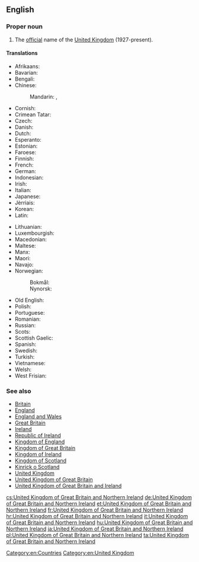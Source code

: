 ==English==
{{wikipedia}}

===Proper noun===
{{en-proper noun|current=[[United]] [[Kingdom]] [[of]] [[Great Britain]] and [[Northern]] [[Ireland]]}}

# The [[official]] name of the [[United Kingdom]] (1927-present).

====Translations====
{{trans-top|United Kingdom of Great Britain and Northern Ireland}}
* Afrikaans: {{t-|af|Verenigde Koninkryk van Groot-Brittanje en Noord-Ierland}}
* Bavarian: {{tø|bar|Vareinigts Kinireich vó Großbritannien und Nordirland}}
* Bengali: {{t-|bn|গ্রেইট ব্রিটেন এবং উত্তর আয়ারল্যাণ্ডের যুক্তরাজ্য}}
* Chinese:
*: Mandarin: {{t|cmn|大不列顛及北愛爾蘭聯合王國|sc=Hani}}, {{t|cmn|大不列颠及北爱尔兰联合王国|tr=Dàbùlièdiān jí Běi-Ài'ěrlán Liánhé Wángguó|sc=Hani}}
* Cornish: {{t-|kw|Ruwvaneth Unys Breten Veur ha Wordhon Gledh}}
* Crimean Tatar: {{tø|crh|Büyük Britaniya ve Şimaliy İrlandiya Qоşma Qırallığı}}
* Czech: {{t+|cs|Spojené království Velké Británie a Severního Irska|n}}
* Danish: {{t-|da|Det Forenede Kongerige Storbritannien og Nordirland|n}}
* Dutch: {{t-|nl|Verenigd Koninkrijk van Groot-Brittannië en Noord-Ierland|n}}
* Esperanto: {{t-|eo|Unuiĝinta Regno}}
* Estonian: {{t-|et|Suurbritannia ja Põhja-Iiri Ühendkuningriik}}
* Faroese: {{t|fo|Sameinda kongsríkið Stórabretland og Norðurírland|n}}
* Finnish: {{t-|fi|Ison-Britannian ja Pohjois-Irlannin yhdistynyt kuningaskunta}}
* French: {{t+|fr|Royaume-Uni de Grande-Bretagne et d’Irlande du Nord|m}}
* German: {{t+|de|Vereinigtes Königreich Großbritannien und Nordirland|n}}
* Indonesian: {{t-|id|Kerajaan Serikat Britania Raya dan Irlandia Utara}}
* Irish: {{t-|ga|Ríocht Aontaithe na Breataine Móire agus Thuaisceart Éireann|f}}
* Italian: {{t+|it|Regno Unito di Gran Bretagna e Irlanda del Nord|m}}
* Japanese: {{t-|ja|グレートブリテンおよび北アイルランド連合王国|tr=Gurēto Buriten oyobi Kita-Airurando rengōōkoku}}
* Jèrriais: {{tø|roa-jer|Rouoyaume Unni d'la Grande Brétangne et d'l'Irlande du Nord|m}}
* Korean: {{t-|ko|그레이트 브리튼 북아일랜드 연합 왕국|tr=geureiteu beuriteun bugaillaendeu yeonhap wangguk|sc=Kore}}
* Latin: {{t-|la|Coniunctum Britanniae Magnae et Hiberniae Septentrionalis Regnum|n}}
{{trans-mid}}
* Lithuanian: {{t+|lt|Jungtinė Didžiosios Britanijos ir Šiaurės Airijos Karalystė}}
* Luxembourgish: {{t-|lb|Vereenegt Kinnekräich vu Groussbritannien an Nordirland}}
* Macedonian: {{t-|mk|Обединето Кралство на Велика Британија и Северна Ирска|n|tr=Obedíneto Králstvo na Vélika Británija i Séverna ĺrska}}
* Maltese: {{t-|mt|Renju Unit tal-Gran Brittanja u l-Irlanda ta' Fuq|m|alt=Ir-Renju Unit tal-Gran Brittanja u l-Irlanda ta' Fuq}}
* Manx: {{t-|gv|Reeriaght Unnaneysit ny Bretyn Mooar as Nerin Hwoaie}}
* Maori: {{t-|mi|Ko te Kīngatanga Kotahi o Piritene Nui me Airangi ki te Raki}}
* Navajo: {{tø|nv|Tótaʼ Dinéʼiʼ dóó Náhookǫsjí Bitsiighaʼ Łichííʼí Bikéyah Ałhidadiidzooígíí}}
* Norwegian:
*: Bokmål: {{t-|nb|Det forente kongeriket Storbritannia og Nord-Irland|n}}
*: Nynorsk: {{t-|nn|Det sameinte kongeriket Storbritannia og Nord-Irland|n}}
* Old English: {{t-|ang|Geānede Cynerīce Grēatre Brytene and Norþīrlandes|n}}
* Polish: {{t+|pl|Zjednoczone Królestwo Wielkiej Brytanii i Irlandii Północnej|n}}
* Portuguese: {{t-|pt|Reino Unido da Grã-Bretanha e Irlanda do Norte|m}}
* Romanian: {{t-|ro|Regatul Unit al Marii Britanii și al Irlandei de Nord|n}}
* Russian: {{t-|ru|Соединённое Королевство Великобритании и Северной Ирландии|n|tr=Sojedinjónnoje Korolévstvo Velikobritánii i Sévernoj Irlándii}}
* Scots: {{tø|sco|Unitit Kinrick o Great Breetain an Northren Ireland}}
* Scottish Gaelic: {{t-|gd|An Rìoghachd Aonaichte Bhreatainn is Èireann a Tuath|f}}
* Spanish: {{t-|es|Reino Unido de Gran Bretaña e Irlanda del Norte|m}}
* Swedish: {{t-|sv|Förenade konungariket Storbritannien och Nordirland}}
* Turkish: {{t+|tr|Büyük Britanya ve Kuzey İrlanda Birleşik Krallığı}}
* Vietnamese: {{t-|vi|Vương quốc Liên hiệp Anh và Bắc Ireland}}
* Welsh: {{t-|cy|Teyrnas Unedig Prydain Fawr a Gogledd Iwerddon|f}}
* West Frisian: {{t-|fy|Feriene Keninkryk fan Grut-Brittanje en Noard-Ierlân}}
{{trans-bottom}}

===See also===
* [[Britain]]
* [[England]]
* [[England and Wales]]
* [[Great Britain]]
* [[Ireland]]
* [[Republic of Ireland]]
* [[Kingdom of England]]
* [[Kingdom of Great Britain]]
* [[Kingdom of Ireland]]
* [[Kingdom of Scotland]]
* [[Kinrick o Scotland]]
* [[United Kingdom]]
* [[United Kingdom of Great Britain]]
* [[United Kingdom of Great Britain and Ireland]]

[[Category:en:Countries]]
[[Category:en:United Kingdom]]

[[cs:United Kingdom of Great Britain and Northern Ireland]]
[[de:United Kingdom of Great Britain and Northern Ireland]]
[[et:United Kingdom of Great Britain and Northern Ireland]]
[[fr:United Kingdom of Great Britain and Northern Ireland]]
[[hr:United Kingdom of Great Britain and Northern Ireland]]
[[it:United Kingdom of Great Britain and Northern Ireland]]
[[hu:United Kingdom of Great Britain and Northern Ireland]]
[[ja:United Kingdom of Great Britain and Northern Ireland]]
[[pl:United Kingdom of Great Britain and Northern Ireland]]
[[ta:United Kingdom of Great Britain and Northern Ireland]]